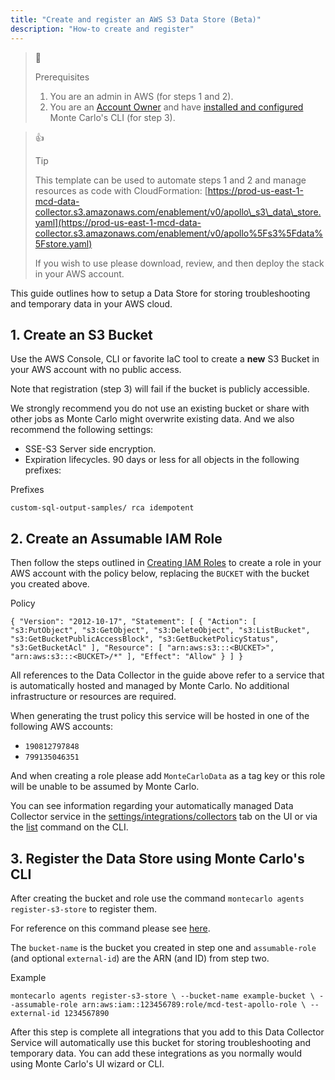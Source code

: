 ```yaml
---
title: "Create and register an AWS S3 Data Store (Beta)"
description: "How-to create and register"
---
```


> 📝
> 
> Prerequisites
> 
> 1. You are an admin in AWS (for steps 1 and 2).
> 2. You are an [Account Owner](/docs/authorization#managed-roles-and-groups) and have [installed and configured](/docs/using-the-cli) Monte Carlo's CLI (for step 3).

> 👍
> 
> Tip
> 
> This template can be used to automate steps 1 and 2 and manage resources as code with CloudFormation: [https://prod-us-east-1-mcd-data-collector.s3.amazonaws.com/enablement/v0/apollo\_s3\_data\_store.yaml](https://prod-us-east-1-mcd-data-collector.s3.amazonaws.com/enablement/v0/apollo%5Fs3%5Fdata%5Fstore.yaml)
> 
> If you wish to use please download, review, and then deploy the stack in your AWS account.

This guide outlines how to setup a Data Store for storing troubleshooting and temporary data in your AWS cloud.

## 1\. Create an S3 Bucket

Use the AWS Console, CLI or favorite IaC tool to create a **new** S3 Bucket in your AWS account with no public access. 

Note that registration (step 3) will fail if the bucket is publicly accessible. 

We strongly recommend you do not use an existing bucket or share with other jobs as Monte Carlo might overwrite existing data. And we also recommend the following settings:

* SSE-S3 Server side encryption.
* Expiration lifecycles. 90 days or less for all objects in the following prefixes:

Prefixes

`custom-sql-output-samples/
rca
idempotent
`

## 2\. Create an Assumable IAM Role

Then follow the steps outlined in [Creating IAM Roles](creating-iam-roles) to create a role in your AWS account with the policy below, replacing the `BUCKET` with the bucket you created above.

Policy

`{
    "Version": "2012-10-17",
    "Statement": [
        {
            "Action": [
                "s3:PutObject",
                "s3:GetObject",
                "s3:DeleteObject",
                "s3:ListBucket",
                "s3:GetBucketPublicAccessBlock",
                "s3:GetBucketPolicyStatus",
                "s3:GetBucketAcl"
            ],
            "Resource": [
                "arn:aws:s3:::<BUCKET>",
                "arn:aws:s3:::<BUCKET>/*"
            ],
            "Effect": "Allow"
        }
    ]
}
`

All references to the Data Collector in the guide above refer to a service that is automatically hosted and managed by Monte Carlo. No additional infrastructure or resources are required.

When generating the trust policy this service will be hosted in one of the following AWS accounts:

* `190812797848`
* `799135046351`

And when creating a role please add `MonteCarloData` as a tag key or this role will be unable to be assumed by Monte Carlo.

You can see information regarding your automatically managed Data Collector service in the [settings/integrations/collectors](https://getmontecarlo.com/settings/integrations/collectors) tab on the UI or via the [list](https://clidocs.getmontecarlo.com/#montecarlo-collectors-list) command on the CLI.

## 3\. Register the Data Store using Monte Carlo's CLI

After creating the bucket and role use the command `montecarlo agents register-s3-store` to register them.

For reference on this command please see [here](https://clidocs.getmontecarlo.com/#montecarlo-agents-register-s3-store).

The `bucket-name` is the bucket you created in step one and `assumable-role` (and optional `external-id`) are the ARN (and ID) from step two.

Example

`montecarlo agents register-s3-store \
  --bucket-name example-bucket \
  --assumable-role arn:aws:iam::123456789:role/mcd-test-apollo-role \
  --external-id 1234567890
`

After this step is complete all integrations that you add to this Data Collector Service will automatically use this bucket for storing troubleshooting and temporary data. You can add these integrations as you normally would using Monte Carlo's UI wizard or CLI.